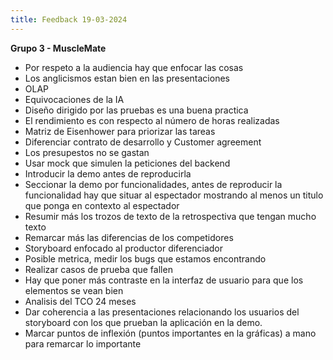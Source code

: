 ```yaml
---
title: Feedback 19-03-2024
---
```


**Grupo 3 - MuscleMate**

- Por respeto a la audiencia hay que enfocar las cosas
- Los anglicismos estan bien en las presentaciones
- OLAP
- Equivocaciones de la IA
- Diseño dirigido por las pruebas es una buena practica
- El rendimiento es con respecto al número de horas realizadas
- Matriz de Eisenhower para priorizar las tareas
- Diferenciar contrato de desarrollo y Customer agreement
- Los presupestos no se gastan
- Usar mock que simulen la peticiones del backend
- Introducir la demo antes de reproducirla
- Seccionar la demo por funcionalidades, antes de reproducir la funcionalidad
  hay que situar al espectador mostrando al menos un titulo que ponga en contexto
  al espectador
- Resumir más los trozos de texto de la retrospectiva que tengan mucho texto
- Remarcar más las diferencias de los competidores
- Storyboard enfocado al productor diferenciador
- Posible metrica, medir los bugs que estamos encontrando
- Realizar casos de prueba que fallen
- Hay que poner más contraste en la interfaz de usuario para que los elementos
  se vean bien
- Analisis del TCO 24 meses
- Dar coherencia a las presentaciones relacionando los usuarios del storyboard con los
  que prueban la aplicación en la demo.
- Marcar puntos de inflexión (puntos importantes en la gráficas) a mano para
  remarcar lo importante
